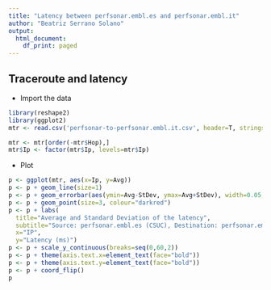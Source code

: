 ```yaml
---
title: "Latency between perfsonar.embl.es and perfsonar.embl.it"
author: "Beatriz Serrano Solano"
output:
  html_document:
    df_print: paged
---
```


## Traceroute and latency

- Import the data

```r
library(reshape2)
library(ggplot2)
mtr <- read.csv('perfsonar-to-perfsonar.embl.it.csv', header=T, stringsAsFactors=F)
```

```r
mtr <- mtr[order(-mtr$Hop),]
mtr$Ip <- factor(mtr$Ip, levels=mtr$Ip)
```

- Plot
```r
p <- ggplot(mtr, aes(x=Ip, y=Avg))
p <- p + geom_line(size=1)
p <- p + geom_errorbar(aes(ymin=Avg-StDev, ymax=Avg+StDev), width=0.05, position=position_dodge(0.05))
p <- p + geom_point(size=3, colour="darkred")
p <- p + labs(
  title="Average and Standard Deviation of the latency",
  subtitle="Source: perfsonar.embl.es (CSUC), Destination: perfsonar.embl.it (GARR)",
  x="IP",
  y="Latency (ms)")
p <- p + scale_y_continuous(breaks=seq(0,60,2))
p <- p + theme(axis.text.x=element_text(face="bold")) 
p <- p + theme(axis.text.y=element_text(face="bold")) 
p <- p + coord_flip()
p
```

